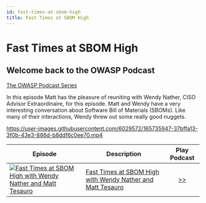 ```yaml
---
id: fast-times-at-sbom-high
title: Fast Times at SBOM High
---
```



# Fast Times at SBOM High

## Welcome back to the OWASP Podcast

<Soundcloud scsrc={podcasts[1].src} />

[The OWASP Podcast Series](https://soundcloud.com/owasp-podcast)

In this episode Matt has the pleasure of reuniting with Wendy Nather, CISO Advisor Extraordinaire, for this episode. Matt and Wendy have a very interesting conversation about Software Bill of Materials (SBOMs). Like many of their interactions, Wendy threw out some really good nuggets.

<VideoPlayer scsrc="https://user-images.githubusercontent.com/6029572/165735947-37bffa13-3f0b-43e3-886d-b8ddf6c0ee70.mp4" />

https://user-images.githubusercontent.com/6029572/165735947-37bffa13-3f0b-43e3-886d-b8ddf6c0ee70.mp4

| Episode                                                                                                                                                                                                                             | Description                                                                                                                                                   |                                             Play Podcast                                              |
| ----------------------------------------------------------------------------------------------------------------------------------------------------------------------------------------------------------------------------------- | ------------------------------------------------------------------------------------------------------------------------------------------------------------- | :---------------------------------------------------------------------------------------------------: |
| [![Fast Times at SBOM High with Wendy Nather and Matt Tesauro](https://i1.sndcdn.com/artworks-w7oWbUxpTRdyNtXX-KOVXDw-t67x67.jpg)](https://soundcloud.com/owasp-podcast/fast-times-at-sbom-high-with-wendy-nather-and-matt-tesauro) | [Fast Times at SBOM High with Wendy Nather and Matt Tesauro](https://soundcloud.com/owasp-podcast/fast-times-at-sbom-high-with-wendy-nather-and-matt-tesauro) | [>>](https://soundcloud.com/owasp-podcast/fast-times-at-sbom-high-with-wendy-nather-and-matt-tesauro) |
